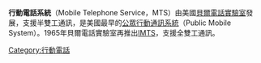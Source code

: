 '''行動電話系統'''（Mobile Telephone Service，MTS）由美國[[貝爾電話實驗室|貝爾電話實驗室]]發展，支援半雙工通訊，是美國最早的[[公眾行動通訊系統|公眾行動通訊系統]]（Public Mobile System）。1965年貝爾電話實驗室再推出[[改進型行動電話系統|IMTS]]，支援全雙工通訊。

{{手提電話標準 }}
[[Category:行動電話|Category:行動電話]]
